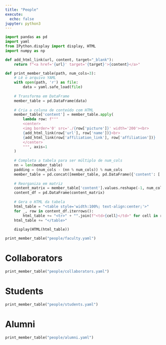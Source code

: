 ```yaml
---
title: "People"
execute:
  echo: false
jupyter: python3
---
```




```python
import pandas as pd
import yaml
from IPython.display import display, HTML
import numpy as np

def add_html_link(url, content, target="_blank"):
    return f"<a href='{url}' target='{target}'>{content}</a>"

def print_member_table(path, num_cols=3):
    # Lê o arquivo YAML
    with open(path, 'r') as file:
        data = yaml.safe_load(file)
    
    # Transforma em DataFrame
    member_table = pd.DataFrame(data)
    
    # Cria a coluna de conteúdo com HTML
    member_table['content'] = member_table.apply(
        lambda row: f"""
        <center>
        <img border='0' src='./{row['picture']}' width='200'><br>
        {add_html_link(row['url'], row['name'])}<br>
        {add_html_link(row['affiliation_link'], row['affiliation'])}
        </center>
        """, axis=1
    )
    
    # Completa a tabela para ser múltiplo de num_cols
    nn = len(member_table)
    padding = (num_cols - (nn % num_cols)) % num_cols
    member_table = pd.concat([member_table, pd.DataFrame({'content': [''] * padding})], ignore_index=True)
    
    # Reorganiza em matriz
    content_matrix = member_table['content'].values.reshape(-1, num_cols)
    content_df = pd.DataFrame(content_matrix)
    
    # Gera o HTML da tabela
    html_table = "<table style='width:100%; text-align:center;'>"
    for _, row in content_df.iterrows():
        html_table += "<tr>" + "".join(f"<td>{cell}</td>" for cell in row) + "</tr>"
    html_table += "</table>"
    
    display(HTML(html_table))
```

<!-- # Faculty -->

```python
print_member_table("people/faculty.yaml")
```

# Collaborators

```python
print_member_table("people/collaborators.yaml")
```

# Students

```python
print_member_table("people/students.yaml")
```

# Alumni

```python
print_member_table("people/alumni.yaml")
```
